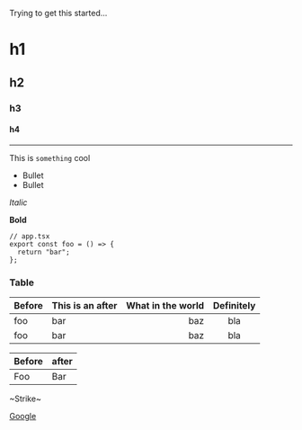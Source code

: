 Trying to get this started...

# h1

## h2

### h3

#### h4

---

This is `something` cool

- Bullet
- Bullet

_Italic_

**Bold**

```tsx
// app.tsx
export const foo = () => {
  return "bar";
};
```

### Table

| Before | This is an after | What in the world | Definitely |
| ------ | :--------------- | ----------------: | :--------: |
| foo    | bar              |               baz |    bla     |
| foo    | bar              |               baz |    bla     |

| Before | after |
| ------ | ----- |
| Foo    | Bar   |

~Strike~

[Google](https://google.ca)
